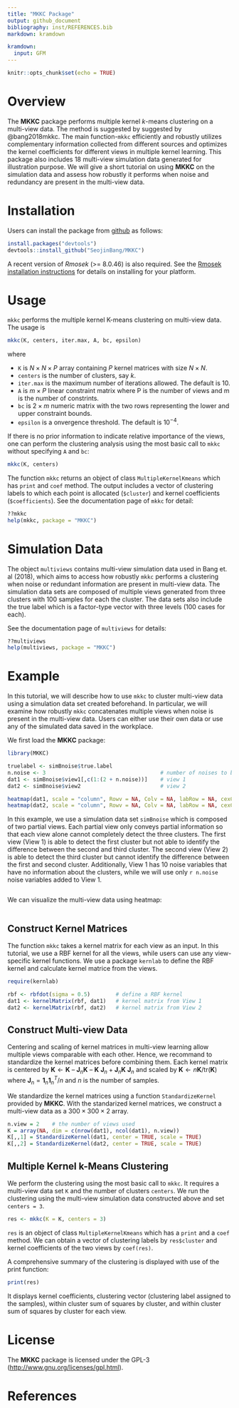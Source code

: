```yaml
---
title: "MKKC Package"
output: github_document
bibliography: inst/REFERENCES.bib
markdown: kramdown

kramdown:
  input: GFM
---
```


```r
knitr::opts_chunk$set(echo = TRUE)
```

# Overview 
The **MKKC** package performs multiple kernel $k$-means clustering on a multi-view data. The method is suggested by suggested by @bang2018mkkc. The main function-`mkkc` efficiently and robustly utilizes complementary information collected from different sources and optimizes the kernel coefficients for different views in multiple kernel learning. This package also includes 18 multi-view simulation data generated for illustration purpose. We will give a short tutorial on using **MKKC** on the simulation data and assess how robustly it performs when noise and redundancy are present in the multi-view data.

# Installation
Users can install the package from [github](https://github.com/SeojinBang) as follows:
```r
install.packages("devtools")
devtools::install_github("SeojinBang/MKKC")
```
A recent version of *Rmosek* (&gt;= 8.0.46) is also required. See the [Rmosek installation instructions](http://docs.mosek.com/8.0/rmosek/install.html) for details on installing for your platform.

# Usage
`mkkc` performs the multiple kernel K-means clustering on multi-view data. The usage is
```r
mkkc(K, centers, iter.max, A, bc, epsilon)
```
where 

* `K` is $N \times N \times P$ array containing $P$ kernel matrices with size $N \times N$.
* `centers` is the number of clusters, say $k$.
* `iter.max` is the maximum number of iterations allowed. The default is $10$.
* `A` is $m \times P$ linear constraint matrix where P is the number of views and m is the number of constrints.
* `bc` is $2 \times m$ numeric matrix with the two rows representing the lower and upper constraint bounds.
* `epsilon` is a onvergence threshold. The default is $10^{-4}$.

If there is no prior information to indicate relative importance of the views, one can perform the clustering analysis using the most basic call to `mkkc` without specifying `A` and `bc`:
```r
mkkc(K, centers)
```

The function `mkkc` returns an object of class `MultipleKernelKmeans` which has `print` and `coef` method. The output includes a vector of clustering labels to which each point is allocated (`$cluster`) and kernel coefficients (`$coefficients`). See the documentation page of `mkkc` for detail:

```r
??mkkc
help(mkkc, package = "MKKC")
```

# Simulation Data
The object `multiviews` contains multi-view simulation data used in Bang et. al (2018), which aims to access how robustly `mkkc` performs a clustering when noise or redundant information are present in multi-view data. The simulation data sets are composed of multiple views generated from three clusters with 100 samples for each the cluster. The data sets also include the true label which is a factor-type vector with three levels (100 cases for each). 

See the documentation page of `multiviews` for details: 

```r
??multiviews
help(multiviews, package = "MKKC")
```

# Example
In this tutorial, we will describe how to use `mkkc` to cluster multi-view data using a simulation data set created beforehand. In particular, we will examine how robustly `mkkc` concatenates multiple views when noise is present in the multi-view data. Users can either use their own data or use any of the simulated data saved in the workplace.

We first load the **MKKC** package:
```r
library(MKKC)
```

```r
truelabel <- simBnoise$true.label
n.noise <- 3                                    # number of noises to be added
dat1 <- simBnoise$view1[,c(1:(2 + n.noise))]    # view 1
dat2 <- simBnoise$view2                         # view 2
```

```r
heatmap(dat1, scale = "column", Rowv = NA, Colv = NA, labRow = NA, cexCol = 1.5)    # view 1
heatmap(dat2, scale = "column", Rowv = NA, Colv = NA, labRow = NA, cexCol = 1.5)    # view 2
```

In this example, we use a simulation data set `simBnoise` which is composed of two partial views. Each partial view only conveys partial information so that each view alone cannot completely detect the three clusters. The first view (View 1) is able to detect the first cluster but not able to identify the difference between the second and third cluster. The second view (View 2) is able to detect the third cluster but cannot identify the difference between the first and second cluster. Additionally, View 1 has 10 noise variables that have no information about the clusters, while we will use only `r n.noise` noise variables added to View 1. 

```r
```

We can visualize the multi-view data using heatmap:
```r
```

## Construct Kernel Matrices
The function `mkkc` takes a kernel matrix for each view as an input. In this tutorial, we use a RBF kernel for all the views, while users can use any view-specific kernel functions. We use a package `kernlab` to define the RBF kernel and calculate kernel matrice from the views. 

```r
require(kernlab)

rbf <- rbfdot(sigma = 0.5)        # define a RBF kernel
dat1 <- kernelMatrix(rbf, dat1)   # kernel matrix from View 1
dat2 <- kernelMatrix(rbf, dat2)   # kernel matrix from View 2
```

## Construct Multi-view Data
Centering and scaling of kernel matrices in multi-view learning allow multiple views comparable with each other. Hence, we recommand to standardize the kernel matrices before combining them. Each kernel matrix is centered by $\mathbf{K} \leftarrow \mathbf{K}\text{ -- }\mathbf{J}_n \mathbf{K}\text{ -- }\mathbf{K}\text{ }\mathbf{J}_n + \mathbf{J}_n \mathbf{K}\text{ }\mathbf{J}_n$ and scaled by $\mathbf{K} \leftarrow n\mathbf{K} / \text{tr}(\mathbf{K})$ where $\mathbf{J}_n = \mathbf{1}_n\mathbf{1}_n^T/n$ and $n$ is the number of samples.

We standardize the kernel matrices using a function `StandardizeKernel` provided by **MKKC**. With the standarized kernel matrices, we construct a multi-view data as a $300 \times 300 \times 2$ array. 

```r
n.view = 2	  # the number of views used
K = array(NA, dim = c(nrow(dat1), ncol(dat1), n.view))
K[,,1] = StandardizeKernel(dat1, center = TRUE, scale = TRUE)
K[,,2] = StandardizeKernel(dat2, center = TRUE, scale = TRUE)
```

## Multiple Kernel k-Means Clustering
We perform the clustering using the most basic call to `mkkc`. It requires a multi-view data set `K` and the number of clusters `centers`. We run the clustering using the multi-view simulation data constructed above and set `centers = 3`.

```r
res <- mkkc(K = K, centers = 3)
```

`res` is an object of class `MultipleKernelKmeans` which has a `print` and a `coef` method. We can obtain a vector of clustering labels by `res$cluster` and kernel coefficients of the two views by `coef(res)`.

A comprehensive summary of the clustering is displayed with use of the print function:

```r
print(res)
```

It displays kernel coefficients, clustering vector (clustering label assigned to the samples), within cluster sum of squares by cluster, and within cluster sum of squares by cluster for each view.

# License
The **MKKC** package is licensed under the GPL-3 (<http://www.gnu.org/licenses/gpl.html>).

# References
